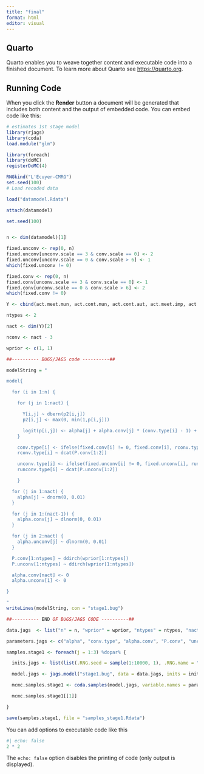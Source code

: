 ```yaml
---
title: "final"
format: html
editor: visual
---
```


## Quarto

Quarto enables you to weave together content and executable code into a finished document. To learn more about Quarto see <https://quarto.org>.

## Running Code

When you click the **Render** button a document will be generated that includes both content and the output of embedded code. You can embed code like this:

```r
# estimates 1st stage model
library(rjags)
library(coda)
load.module("glm")

library(foreach)
library(doMC)  
registerDoMC(4) 

RNGkind("L'Ecuyer-CMRG") 
set.seed(100)
# Load recoded data

load("datamodel.Rdata")

attach(datamodel)
```

```r
set.seed(100)


n <- dim(datamodel)[1]

fixed.unconv <- rep(0, n)
fixed.unconv[unconv.scale == 3 & conv.scale == 0] <- 2
fixed.unconv[unconv.scale == 0 & conv.scale > 6] <- 1
which(fixed.unconv != 0)

fixed.conv <- rep(0, n)
fixed.conv[unconv.scale == 3 & conv.scale == 0] <- 1
fixed.conv[unconv.scale == 0 & conv.scale > 6] <- 2
which(fixed.conv != 0)

Y <- cbind(act.meet.mun, act.cont.mun, act.cont.aut, act.meet.imp, act.meet.pty, act.meet.aso, act.solve.prob, act.work.pty, act.protest, act.strike, act.block)

ntypes <- 2

nact <- dim(Y)[2]

nconv <- nact - 3

wprior <- c(1, 1)
```

```r
##---------- BUGS/JAGS code ----------##

modelString = "

model{

  for (i in 1:n) { 

    for (j in 1:nact) {

      Y[i,j] ~ dbern(p2[i,j])
      p2[i,j] <- max(0, min(1,p[i,j]))

      logit(p[i,j]) <- alpha[j] + alpha.conv[j] * (conv.type[i] - 1) + alpha.unconv[j] * (unconv.type[i] - 1)
    }

    conv.type[i] <- ifelse(fixed.conv[i] != 0, fixed.conv[i], rconv.type[i])
    rconv.type[i] ~ dcat(P.conv[1:2])

    unconv.type[i] <- ifelse(fixed.unconv[i] != 0, fixed.unconv[i], runconv.type[i])
    runconv.type[i] ~ dcat(P.unconv[1:2])

    }

  for (j in 1:nact) {
    alpha[j] ~ dnorm(0, 0.01)
  }

  for (j in 1:(nact-1)) {
    alpha.conv[j] ~ dlnorm(0, 0.01)
  }

  for (j in 2:nact) {
    alpha.unconv[j] ~ dlnorm(0, 0.01)
  }

  P.conv[1:ntypes] ~ ddirch(wprior[1:ntypes])
  P.unconv[1:ntypes] ~ ddirch(wprior[1:ntypes])

  alpha.conv[nact] <- 0
  alpha.unconv[1] <- 0

}	

"
writeLines(modelString, con = "stage1.bug")
```

```r
##---------- END OF BUGS/JAGS CODE ----------##

data.jags  <- list("n" = n, "wprior" = wprior, "ntypes" = ntypes, "nact" = nact, "Y"=  as.matrix(Y), "fixed.conv" = fixed.conv, "fixed.unconv" = fixed.unconv)

parameters.jags <- c("alpha", "conv.type", "alpha.conv", "P.conv", "unconv.type", "alpha.unconv", "P.unconv")

samples.stage1 <- foreach(j = 1:3) %dopar% {

  inits.jags <- list(list(.RNG.seed = sample(1:10000, 1), .RNG.name = "base::Mersenne-Twister"))

  model.jags <- jags.model("stage1.bug", data = data.jags, inits = inits.jags, n.chains = 1, n.adapt = 50000)

  mcmc.samples.stage1 <- coda.samples(model.jags, variable.names = parameters.jags, n.iter = 50000, thin = 50)

  mcmc.samples.stage1[[1]]

}

save(samples.stage1, file = "samples_stage1.Rdata")
```

You can add options to executable code like this

```r
#| echo: false
2 * 2
```

The `echo: false` option disables the printing of code (only output is displayed).
